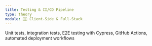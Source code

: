 ```yaml
---
title: Testing & CI/CD Pipeline
type: theory
module: 🧑‍💻 Client-Side & Full-Stack
---
```


Unit tests, integration tests, E2E testing with Cypress, GitHub Actions, automated deployment workflows
